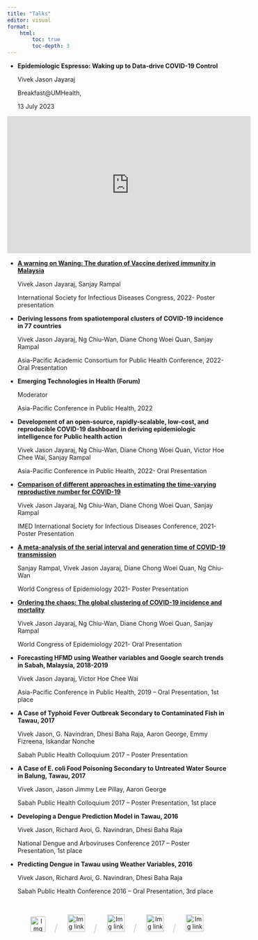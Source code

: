 ```yaml
---
title: "Talks"
editor: visual
format:
    html:
        toc: true
        toc-depth: 3
---
```


-   **Epidemiologic Espresso: Waking up to Data-drive COVID-19 Control**

    Vivek Jason Jayaraj

    Breakfast\@UMHealth,

    13 July 2023

```{=html}
<p align="center"><iframe width="560" height="315" src="https://www.youtube.com/watch?v=dnu5a53zd3s&list=PL2-K3HijZJqjk06P6awUu6KXnNvrA-7_2&index=43" frameborder="0" allowfullscreen></iframe></p>
```
-   [**A warning on Waning: The duration of Vaccine derived immunity in Malaysia**](https://www.sciencedirect.com/science/article/pii/S1201971223004988)

    Vivek Jason Jayaraj, Sanjay Rampal

    International Society for Infectious Diseases Congress, 2022- Poster presentation

-   **Deriving lessons from spatiotemporal clusters of COVID-19 incidence in 77 countries**

    Vivek Jason Jayaraj, Ng Chiu-Wan, Diane Chong Woei Quan, Sanjay Rampal

    Asia-Pacific Academic Consortium for Public Health Conference, 2022- Oral Presentation

-   **Emerging Technologies in Health (Forum)**

    Moderator

    Asia-Pacific Conference in Public Health, 2022

-   **Development of an open-source, rapidly-scalable, low-cost, and reproducible COVID-19 dashboard in deriving epidemiologic intelligence for Public health action**

    Vivek Jason Jayaraj, Ng Chiu-Wan, Diane Chong Woei Quan, Victor Hoe Chee Wai, Sanjay Rampal

    Asia-Pacific Conference in Public Health, 2022- Oral Presentation

-   [**Comparison of different approaches in estimating the time-varying reproductive number for COVID-19**](https://www.sciencedirect.com/science/article/pii/S1201971221009565)

    Vivek Jason Jayaraj, Ng Chiu-Wan, Diane Chong Woei Quan, Sanjay Rampal

    IMED International Society for Infectious Diseases Conference, 2021- Poster Presentation

-   [**A meta-analysis of the serial interval and generation time of COVID-19 transmission**](https://watermark.silverchair.com/dyab168.557.pdf?token=AQECAHi208BE49Ooan9kkhW_Ercy7Dm3ZL_9Cf3qfKAc485ysgAAAuMwggLfBgkqhkiG9w0BBwagggLQMIICzAIBADCCAsUGCSqGSIb3DQEHATAeBglghkgBZQMEAS4wEQQMNcqQDuL8FBbPCSQQAgEQgIICllAe8cgPn-g1KOP6n5REdr21tKdb9lbiE0LPDX1uD68TRX4w8NrvVUhpiRO-2yNJj6U4rHbbJpRB-wT5zETuRxxsUZe7FoLAK6xIrDo78Fi2YJ0mmTPCaFFqInSkytznfUp0JnpHHlFsRsXCwh3O-mBx6YcW1xYua_l1q21PLo-1WFPJo_gxlsM5XCmp45mvYMhc6Ff8m6tI8KmKeP6u1zAngXAQ9DaFh1Bhzxrgzk6j8NqAxUs1iNQTKdMh0wxflS_0jlWVya-wS_QNe8XDtUSABKrSCXxdwHwQSBOLBOuXU5IKdZew_AAwXnupxizQG1Pjjh6fFDE-Q00-jSr77yG-6Sf6QO2tumeglTgPeJGTIJN9RxcaEhKdxbECkllxTSkcUaytxIxmfcgwJZ2UiytLBp-dWbKHWKpMTB5zcxVzincALwqeN4xiNd5WQRy0ea0XR1fgvzWAngdp6FmPCgSxz-hM8YqBfe8TElSYkDDFHnQnunSHpFT5lXR5Nw_LIHvxH9bdR5vqp2X8CrEeRNmJt9EumPddWRMVFI_h_v_JnjbeMy911UI0slfCdOV6KZfsSBZ5BUbF3oh1JDIALekOO5HIKC8KYr_0hMkGV-q7wwzQ9Gbu-gk--dboJjzSdNf99w58uPaT_lA9D8V9qJUw7JtYF-HTChYsG_HCZv5qH0T3swf2Lpek86RcV8atotwcohFhG-dwqjFnNZ9zZ32zGOnSELcv943WYS1siv1gC0ARTiW8rYEZBhDTa0C7FGRLp-roV12eFBHiXpHRAaGldqv0wGbksJafQzmIACpanofuOWgB0F4h3EFkegXwjMxJ0jt3dRzmbQULwnodbOx4pYWbJLHnNEKOo3fI1FsptSsiecwl)

    Sanjay Rampal, Vivek Jason Jayaraj, Diane Chong Woei Quan, Ng Chiu-Wan

    World Congress of Epidemiology 2021- Poster Presentation

-   [**Ordering the chaos: The global clustering of COVID-19 incidence and mortality**](https://watermark.silverchair.com/dyab168.319.pdf?token=AQECAHi208BE49Ooan9kkhW_Ercy7Dm3ZL_9Cf3qfKAc485ysgAAAuMwggLfBgkqhkiG9w0BBwagggLQMIICzAIBADCCAsUGCSqGSIb3DQEHATAeBglghkgBZQMEAS4wEQQMcswXLxl7kYYmCNrmAgEQgIIClg8qPyi3071wS47LRMi94RqMfVlg17aXOGjhDjpl2D8eJkaybOYrc0KSVEpmI1SraXcapOgv4HlnHe42-RemhqJU785gpM8iruA_bf79g8uyfPeC996HI6liL6p7mvO9WZ9i4kEPHOH5s28PkKr1TbevJisH1axeKHFpGjNxihhfgNkEctUfqvuL-OMtSQZThkgfprQyW5H-9zCWZDAtfdPkThonsdxDLK7byMag2Do2oHXOgL78hxnnvqjlDh792Vw3XepXW7Yud7Sq9GzKZHya09aiRJJX6x_VIAZWhvBK_p_EcK-CPq4cGa0i70L6n2mC62XfBc4P5wjxpTkS0aRM7SfZG4aAhor2Qy5wc05wwsUzM1CH4oG7kf0FaxTq4w3LVNsUkOq6HF3XW9hKZ73_9ctu5FhvHy1r3U4ewK2g-h6sS7G1ciU9xhtuf0Q7XjyqSAJyJ6IGShlRZIVuDakcO1CTTkdOT82CVXlXkjEbbhJOGHsJFHwJ4XAiwkGm2v8qdAjbdBbe0Nuf34i_Agbmjc6LN9DD5g1VxFGm2YQNbeC8ZHUg52nnzTsuleHIemfbINQBbVbMDz3HzewMGM5Q2uqy_rx4eILWHETjasx1NVGAepZhkbkN8cV6nIQli21MljTUvGbhBJpXc0y7uyqncCTaN_6Y2ONmRrWFZKr36kMF8R9EDrbI6v8kHK2tEXt5wnHiTDemqL_8CM3ll-7u9YikAFCKOCdwyovDKaZRFdep8PbYUK1Ei3MEp98ZZh6WqGFc94Tp66J4AajU42GHwKxju7rINXoIWpd5bEvO1L22R1o8EZXVF0-62jXpR6odjZzmEOEKzVdg7Mt_jrRMIPqf8-Ab3gWVFF3SlsNy2N9EN7mc)

    Vivek Jason Jayaraj, Ng Chiu-Wan, Diane Chong Woei Quan, Sanjay Rampal

    World Congress of Epidemiology 2021- Oral Presentation

-   **Forecasting HFMD using Weather variables and Google search trends in Sabah, Malaysia, 2018-2019**

    Vivek Jason Jayaraj, Victor Hoe Chee Wai

    Asia-Pacific Conference in Public Health, 2019 -- Oral Presentation, 1st place

-   **A Case of Typhoid Fever Outbreak Secondary to Contaminated Fish in Tawau, 2017**

    Vivek Jason, G. Navindran, Dhesi Baha Raja, Aaron George, Emmy Fizreena, Iskandar Nonche

    Sabah Public Health Colloquium 2017 -- Poster Presentation

-   **A Case of E. coli Food Poisoning Secondary to Untreated Water Source in Balung, Tawau, 2017**

    Vivek Jason, Jason Jimmy Lee Pillay, Aaron George

    Sabah Public Health Colloquium 2017 -- Poster Presentation, 1st place

-   **Developing a Dengue Prediction Model in Tawau, 2016**

    Vivek Jason, Richard Avoi, G. Navindran, Dhesi Baha Raja

    National Dengue and Arboviruses Conference 2017 -- Poster Presentation, 1st place

-   **Predicting Dengue in Tawau using Weather Variables, 2016**

    Vivek Jason, Richard Avoi, G. Navindran, Dhesi Baha Raja

    Sabah Public Health Conference 2016 -- Oral Presentation, 3rd place

<br>

```{=html}
<center>
    <a href="https://twitter.com/vivekjason87" target="_blank"><img src="images/twitter.png" alt="Img link to Twitter" width="35" height="35"></a>
    
    &nbsp; &nbsp;
     <font color="#D3D3D3" size="5">  /  </font>
    &nbsp; &nbsp;
    
    <a href="https://GitHub.com/vivekjason" target="_blank"><img src="images/github.png" alt="Img link to GitHub" width="40" height="40"></a>
    
    &nbsp; &nbsp;
    <font color="#D3D3D3" size="5">  /  </font>
    &nbsp; &nbsp;
    
    <a href="https://scholar.google.com/citations?user=JjjMqJEAAAAJ&hl=en&authuser=1" target="_blank"><img src="images/google.png" alt="Img link to Google Scholar" width="40" height="40"></a>
    
    &nbsp; &nbsp;
    <font color="#D3D3D3" size="5">  /  </font>
    &nbsp; &nbsp;
    
    <a href="https://www.linkedin.com/in/vivek-jason-jayaraj-605a09139/" target="_blank"><img src="images/linkedin.png" alt="Img link to Linkedin" width="40" height="40"></a>
    
    &nbsp; &nbsp;
    <font color="#D3D3D3" size="5">  /  </font>
    &nbsp; &nbsp;
    

    <a href="mailto:vivekjason.j@moh.gov.m" target="_blank"><img src="images/email.png" alt="Img link to Email" width="40" height="40"></a>
</center> 
```
